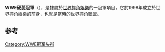 {{Infobox championship
| 冠軍名稱          =WWE硬蕊冠軍
| 圖像              =
| 圖像大小          =
| 圖像說明          =
| 現任冠軍王者      =
| 勝利日期          =
| 隸屬於            =[[世界摔角娛樂|世界摔角娛樂]]
| 創建日期          =1998年11月2日<ref>[https://bleacherreport.com/articles/1024327-abandoned-the-history-of-the-wwe-hardcore-championship#slide0 Abandoned: The History of the WWE Hardcore Championship].Bleacher Report.January 15, 2012.</ref>
| 最多勝利次數保持人=[[雷文|雷文]]（27次）
| 首任冠軍          =[[米克·佛利|米克·佛利]]
| 最長連任時間保持人={{link-en|史蒂夫·布萊克曼|Steve Blackman}}（172天）
| 最短連任時間保持人={{link-en|Godfather's Ho|Cynthia Lynch}}（12分）
| 最年長冠軍王者    =[[派特·派特森|派特·派特森]]（59歲）
| 最年輕冠軍王者    ={{link-en|克里斯托弗·諾文斯基|Christopher Nowinski}}（24歲）
| 最重冠軍王者      =[[Big_Show|Big Show]]{{nobr|（{{convert|507|lb|kg|abbr=on}}）}}
| 最輕冠軍王者      ={{link-en|泰芮·蘭納爾斯|Terri Runnels}} {{nobr|（{{convert|100|lb|kg|abbr=on}}）}}
| 舊時名稱          ={{small|*WWF硬蕊冠軍<br/>*德州硬蕊冠軍}}
| 舊時設計          =
}}

'''WWE硬蕊冠軍'''（{{lang-en|'''WWE Hardcore Championship'''}}），是隸屬於[[世界摔角娛樂|世界摔角娛樂]]的一冠軍項目，它於1998年成立於世界摔角娛樂的前身，也就是當時的[[世界摔角聯盟|世界摔角聯盟]]。

== 参考 ==
<references/>
{{WWE冠軍列表|WWE硬蕊冠軍}}

[[Category:WWE冠军头衔|Category:WWE冠军头衔]]